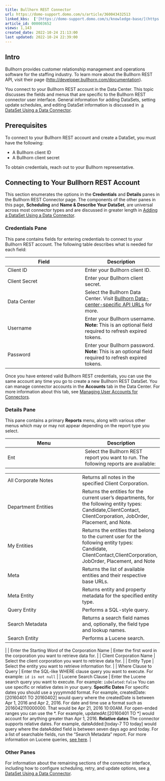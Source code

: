 ```yaml
---
title: Bullhorn REST Connector
url: https://domo-support.domo.com/s/article/360043432513
linked_kbs:  ['[https://domo-support.domo.com/s/knowledge-base/](https://domo-support.domo.com/s/knowledge-base/)', '[https://domo-support.domo.com/s/](https://domo-support.domo.com/s/)', '[https://domo-support.domo.com/s/topic/0TO5w000000ZammGAC](https://domo-support.domo.com/s/topic/0TO5w000000ZammGAC)', '[https://domo-support.domo.com/s/topic/0TO5w000000ZanLGAS](https://domo-support.domo.com/s/topic/0TO5w000000ZanLGAS)', '[https://domo-support.domo.com/s/topic/0TO5w000000ZaoQGAS](https://domo-support.domo.com/s/topic/0TO5w000000ZaoQGAS)', '[https://domo-support.domo.com/s/article/360042926274](https://domo-support.domo.com/s/article/360042926274)', '[https://domo-support.domo.com/s/article/360042926054](https://domo-support.domo.com/s/article/360042926054)', '[https://domo-support.domo.com/s/article/360043432513](https://domo-support.domo.com/s/article/360043432513)', '[https://domo-support.domo.com/s/topic/0TO5w000000ZaoQGAS/api-connectors](https://domo-support.domo.com/s/topic/0TO5w000000ZaoQGAS/api-connectors)', '[https://domo-support.domo.com/s/article/360043429933](https://domo-support.domo.com/s/article/360043429933)', '[https://domo-support.domo.com/s/article/360043429953](https://domo-support.domo.com/s/article/360043429953)', '[https://domo-support.domo.com/s/article/360042925494](https://domo-support.domo.com/s/article/360042925494)', '[https://domo-support.domo.com/s/article/360043429913](https://domo-support.domo.com/s/article/360043429913)', '[https://domo-support.domo.com/s/article/4408174643607](https://domo-support.domo.com/s/article/4408174643607)', '[https://domo-support.domo.com/s/login/](https://domo-support.domo.com/s/login/)']
article_id: 000003652
views: 1,143
created_date: 2022-10-24 21:13:00
last updated: 2022-10-24 22:39:00
---
```




Intro
-----


Bullhorn provides customer relationship management and operations software for the staffing industry. To learn more about the Bullhorn REST API, visit their page ([http://developer.bullhorn.com/documentation](http://developer.bullhorn.com/documentation "http://developer.bullhorn.com/documentation")).  


You connect to your Bullhorn REST account in the Data Center. This topic discusses the fields and menus that are specific to the Bullhorn REST connector user interface. General information for adding DataSets, setting update schedules, and editing DataSet information is discussed in  [a DataSet Using a Data Connector](/s/article/360042926274 "Adding a DataSet Using a Data Connector").


Prerequisites
-------------


To connect to your Bullhorn REST account and create a DataSet, you must have the following:


* A Bullhorn client ID
* A Bullhorn client secret


To obtain credentials, reach out to your Bullhorn representative.


Connecting to Your Bullhorn REST Account
----------------------------------------


This section enumerates the options in the **Credentials** and **Details** panes in the Bullhorn REST Connector page. The components of the other panes in this page, **Scheduling** and **Name & Describe Your DataSet**, are universal across most connector types and are discussed in greater length in [Adding a DataSet Using a Data Connector](/s/article/360042926274 "Adding a DataSet Using a Data Connector").


### Credentials Pane


This pane contains fields for entering credentials to connect to your Bullhorn REST account. The following table describes what is needed for each field:  




| Field | Description |
| --- | --- |
| Client ID | Enter your Bullhorn client ID. |
| Client Secret | Enter your Bullhorn client secret. |
| Data Center | Select the Bullhorn Data Center. Visit [Bullhorn Data-center-specific API URLs](http://bullhorn.github.io/Data-Center-URLs/) for more. |
| Username | Enter your Bullhorn username. **Note:** This is an optional field required to refresh expired tokens. |
| Password | Enter your Bullhorn password. **Note:** This is an optional field required to refresh expired tokens. |


Once you have entered valid Bullhorn REST credentials, you can use the same account any time you go to create a new Bullhorn REST DataSet. You can manage connector accounts in the **Accounts** tab in the Data Center. For more information about this tab, see [Managing User Accounts for Connectors](/s/article/360042926054 "Managing User Accounts for Connectors").


### Details Pane


This pane contains a primary **Reports** menu, along with various other menus which may or may not appear depending on the report type you select.




| Menu | Description |
| --- | --- |
| Ent | Select the Bullhorn REST report you want to run. The following reports are available:

|  |  |
| --- | --- |
| All Corporate Notes | Returns all notes in the specified Client Corporation. |
| Department Entities | Returns the entities for the current user's departments, for the following entity types: Candidate,ClientContact, ClientCorporation, JobOrder, Placement, and Note. |
| My Entities | Returns the entities that belong to the current user for the following entity types: Candidate, ClientContact,ClientCorporation, JobOrder, Placement, and Note |
| Meta | Returns the list of available entities and their respective base URLs. |
| Meta Entity | Returns entity and property metadata for the specified entity type. |
| Query Entity | Performs a SQL-style query. |
| Search Metadata | Returns a search field names and, optionally, the field type and lookup names. |
| Search Entity | Performs a Lucene search. |

 |
| Enter the Starting Word of the Corporation Name | Enter the first word in the corporation you want to retrieve data for. |
| Client Corporation Name | Select the client corporation you want to retrieve data for. |
| Entity Type | Select the entity you want to retrieve information for. |
| Where Clause to Query | Enter the SQL-like WHERE clause query you want to execute. For example:
`id is not null` |
| Lucene Search Clause | Enter the Lucene search query you want to execute. For example:
`isDeleted:false`
You can use specific or relative dates in your query.
**Specific Dates** 
For specific dates you should use a yyyymmdd format. For example, createdDate:[20160401 TO 20160402] would query where the createdDate is between Apr 1, 2016 and Apr 2, 2016. For date and time use a format such as 2016042110000000. That would be Apr 21, 2016 10:00AM. For open-ended ranges you can use the \*. For example, updatedAt:[20160401 TO \*] would account for anything greater than Apr 1, 2016.
**Relative dates**
The connector supports relative dates. For example, dateAdded:[today-7 TO today] would query where the dateAdded field is between seven days ago and today.  For a list of searchable fields, run the "Search Metadata" report.
For more information on Lucene queries, [see here](https://lucene.apache.org/core/3_6_2/queryparsersyntax.html). |


### Other Panes


For information about the remaining sections of the connector interface, including how to configure scheduling, retry, and update options, see [a DataSet Using a Data Connector](/s/article/360042926274 "Adding a DataSet Using a Data Connector").   

